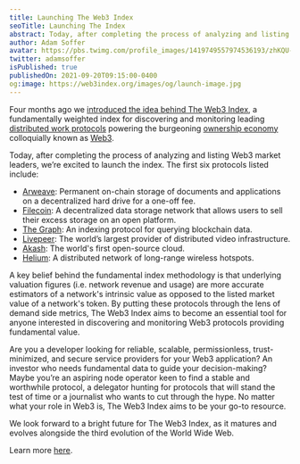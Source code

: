 ```yaml
---
title: Launching The Web3 Index
seoTitle: Launching The Index
abstract: Today, after completing the process of analyzing and listing Web3 market leaders, we’re excited to launch the index.
author: Adam Soffer
avatar: https://pbs.twimg.com/profile_images/1419749557974536193/zhKQU-Fo_400x400.jpg
twitter: adamsoffer
isPublished: true
publishedOn: 2021-09-20T09:15:00-0400
og:image: https://web3index.org/images/og/launch-image.jpg
---
```


Four months ago we [introduced the idea behind The Web3 Index](https://beta.web3index.org/blog/introducing-the-web3-index), a fundamentally weighted index for discovering and monitoring leading [distributed work protocols](https://www.gemini.com/cryptopedia/distributed-work-protocols-web3-lpt-fil-grt) powering the burgeoning [ownership economy](https://variant.fund/the-ownership-economy-crypto-and-consumer-software/) colloquially known as [Web3](https://eshita.mirror.xyz/H5bNIXATsWUv_QbbEz6lckYcgAa2rhXEPDRkecOlCOI).

Today, after completing the process of analyzing and listing Web3 market leaders, we’re excited to launch the index. The first six protocols listed include:

- [Arweave](https://www.arweave.org/): Permanent on-chain storage of documents and applications on a decentralized hard drive for a one-off fee.
- [Filecoin](https://filecoin.io/): A decentralized data storage network that allows users to sell their excess storage on an open platform.
- [The Graph](https://thegraph.com/): An indexing protocol for querying blockchain data.
- [Livepeer](https://livepeer.org/): The world’s largest provider of distributed video infrastructure.
- [Akash](https://akash.network/): The world's first open-source cloud.
- [Helium](https://www.helium.com/): A distributed network of long-range wireless hotspots.

A key belief behind the fundamental index methodology is that underlying valuation figures (i.e. network revenue and usage) are more accurate estimators of a network's intrinsic value as opposed to the listed market value of a network's token. By putting these protocols through the lens of demand side metrics, The Web3 Index aims to become an essential tool for anyone interested in discovering and monitoring Web3 protocols providing fundamental value.

Are you a developer looking for reliable, scalable, permissionless, trust-minimized, and secure service providers for your Web3 application? An investor who needs fundamental data to guide your decision-making? Maybe you’re an aspiring node operator keen to find a stable and worthwhile protocol, a delegator hunting for protocols that will stand the test of time or a journalist who wants to cut through the hype. No matter what your role in Web3 is, The Web3 Index aims to be your go-to resource.

We look forward to a bright future for The Web3 Index, as it matures and evolves alongside the third evolution of the World Wide Web.

Learn more [here](https://web3index.org/).
